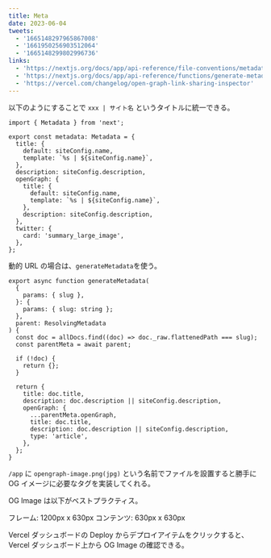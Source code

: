 ```yaml
---
title: Meta
date: 2023-06-04
tweets:
  - '1665148297965867008'
  - '1661950256903512064'
  - '1665148299802996736'
links:
  - 'https://nextjs.org/docs/app/api-reference/file-conventions/metadata/opengraph-image'
  - 'https://nextjs.org/docs/app/api-reference/functions/generate-metadata#generatemetadata-function'
  - 'https://vercel.com/changelog/open-graph-link-sharing-inspector'
---
```


以下のようにすることで `xxx | サイト名` というタイトルに統一できる。

```tsx title="layout.tsx"
import { Metadata } from 'next';

export const metadata: Metadata = {
  title: {
    default: siteConfig.name,
    template: `%s | ${siteConfig.name}`,
  },
  description: siteConfig.description,
  openGraph: {
    title: {
      default: siteConfig.name,
      template: `%s | ${siteConfig.name}`,
    },
    description: siteConfig.description,
  },
  twitter: {
    card: 'summary_large_image',
  },
};
```

動的 URL の場合は、`generateMetadata`を使う。

```tsx title="posts/[slug]/page.tsx"
export async function generateMetadata(
  {
    params: { slug },
  }: {
    params: { slug: string };
  },
  parent: ResolvingMetadata
) {
  const doc = allDocs.find((doc) => doc._raw.flattenedPath === slug);
  const parentMeta = await parent;

  if (!doc) {
    return {};
  }

  return {
    title: doc.title,
    description: doc.description || siteConfig.description,
    openGraph: {
      ...parentMeta.openGraph,
      title: doc.title,
      description: doc.description || siteConfig.description,
      type: 'article',
    },
  };
}
```

`/app` に `opengraph-image.png(jpg)` という名前でファイルを設置すると勝手に OG イメージに必要なタグを実装してくれる。

OG Image は以下がベストプラクティス。

フレーム: 1200px x 630px
コンテンツ: 630px x 630px

Vercel ダッシュボードの Deploy からデプロイアイテムをクリックすると、Vercel ダッシュボード上から OG Image の確認できる。
